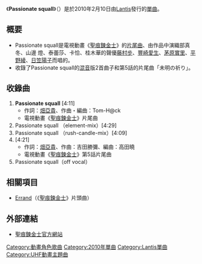 {{Unreferenced|time=2022-05-02T01:09:38+00:00}}
{{Infobox Single
| Name           = Passionate squall
| Artist         = 織部真冬（[[藤村步|藤村步]]）、山邊 燈（[[豐崎愛生|豐崎愛生]]）、泰蕾莎（[[茅原實里|茅原實里]]）、卡恰（[[平野綾|平野綾]]）、桂木 華（[[日笠陽子|日笠陽子]]）
| Album          = 
| A-side         = Passionate squall
| B-side         = 未明の祈り
| Released       = 2010年2月10日
| Format         = [[單曲|單曲]]
| Recorded       = 
| Genre          = [[J-POP|J-POP]]（[[動畫歌曲|動畫歌曲]]）
| Length         = 21分21秒
| Label          = [[Lantis|Lantis]]（LACM-4685）
| Writer         = [[畑亞貴|畑亞貴]]（作曲#1）<br/>吉田勝彌（作曲#2）<br/>Tom-H@ck（作詞・編曲）<br/>高田曉（編曲#2）
| Producer       = 
| Certification  = 
| Chart position =   
| Last single    =
| This single    = '''Passionate squall'''<br/>（2010年）
| Next single    = 
| Misc           = 
}}

《'''Passionate squall'''》（{{lang|ja|パッショネイトスコール}}）是於2010年2月10日由[[Lantis|Lantis]]發行的[[單曲|單曲]]。

==概要==
*Passionate squall是電視動畫《[[聖痕鍊金士|聖痕鍊金士]]》的[[片尾曲|片尾曲]]、由作品中演織部真冬、山邊 燈、泰蕾莎、卡恰、桂木華的聲優[[藤村步|藤村步]]、[[豐崎愛生|豐崎愛生]]、[[茅原實里|茅原實里]]、[[平野綾|平野綾]]、[[日笠陽子|日笠陽子]]而唱的。
*收錄了Passionate squall的[[混音|混音]]版2首曲子和第5話的片尾曲「未明の祈り」。

==收錄曲==
# '''Passionate squall''' [4:11] 
#*作詞：[[畑亞貴|畑亞貴]]、作曲・編曲：Tom-H@ck
#*電視動畫《[[聖痕鍊金士|聖痕鍊金士]]》片尾曲
#Passionate squall （element-mix）[4:29]
#Passionate squall （rush-candle-mix）[4:09]
# '''{{lang|ja|未明の祈り}}''' [4:21] 
#*作詞：[[畑亞貴|畑亞貴]]、作曲：吉田勝彌、編曲：高田曉
#*電視動畫《[[聖痕鍊金士|聖痕鍊金士]]》第5話片尾曲
#Passionate squall（off vocal）

==相關項目==
*[[Errand|Errand]]（《[[聖痕鍊金士|聖痕鍊金士]]》片頭曲）

== 外部連結 ==
*[http://www.qwaser.jp/ 聖痕鍊金士官方網站]{{Wayback|url=http://www.qwaser.jp/ |date=20140922214858 }}

[[Category:動畫角色歌曲|Category:動畫角色歌曲]]
[[Category:2010年單曲|Category:2010年單曲]]
[[Category:Lantis單曲|Category:Lantis單曲]]
[[Category:UHF動畫主題曲|Category:UHF動畫主題曲]]